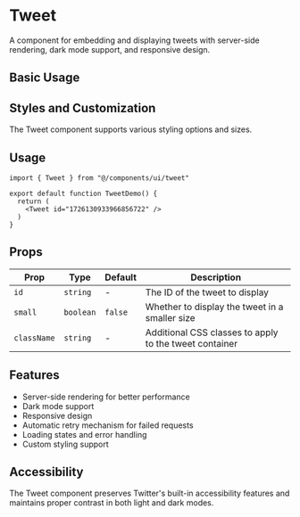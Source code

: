 # Tweet

A component for embedding and displaying tweets with server-side rendering, dark mode support, and responsive design.

## Basic Usage

<ComponentTabs name="tweet-basic" />

<InstallationInstructions componentName="tweet" />

## Styles and Customization

The Tweet component supports various styling options and sizes.

<ComponentTabs name="tweet-styles" />

## Usage

```tsx
import { Tweet } from "@/components/ui/tweet"

export default function TweetDemo() {
  return (
    <Tweet id="1726130933966856722" />
  )
}
```

## Props

| Prop | Type | Default | Description |
|------|------|---------|-------------|
| `id` | `string` | - | The ID of the tweet to display |
| `small` | `boolean` | `false` | Whether to display the tweet in a smaller size |
| `className` | `string` | - | Additional CSS classes to apply to the tweet container |

## Features

- Server-side rendering for better performance
- Dark mode support
- Responsive design
- Automatic retry mechanism for failed requests
- Loading states and error handling
- Custom styling support

## Accessibility

The Tweet component preserves Twitter's built-in accessibility features and maintains proper contrast in both light and dark modes. 